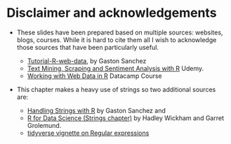 
Disclaimer and acknowledgements
===============================

- These slides have been prepared based on multiple sources: websites, blogs, courses. While it is hard to cite them all I wish to acknowledge those sources that have been particularly useful.

    + [Tutorial-R-web-data](https://github.com/gastonstat/tutorial-R-web-data), by Gaston Sanchez
    + [Text Mining, Scraping and Sentiment Analysis with R](https://www.udemy.com/r-social-media-mining-scraping-with-twitter/) Udemy.
    + [Working with Web Data in R](https://www.datacamp.com/courses/working-with-web-data-in-r) Datacamp Course
    
- This chapter makes a heavy use of strings so two additional sources are:

    + [Handling Strings with R](https://www.gastonsanchez.com/r4strings/) by Gaston Sanchez and
    + [R for Data Science (Strings chapter)](https://r4ds.had.co.nz/strings.html) by Hadley Wickham and Garret Grolemund.
    + [tidyverse vignette on Regular expressions](https://stringr.tidyverse.org/articles/regular-expressions.html)
